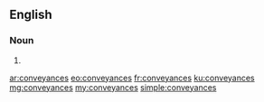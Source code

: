 ==English==

===Noun===
{{head|en|plural}}

# {{plural of|conveyance|lang=en}}

[[ar:conveyances]]
[[eo:conveyances]]
[[fr:conveyances]]
[[ku:conveyances]]
[[mg:conveyances]]
[[my:conveyances]]
[[simple:conveyances]]